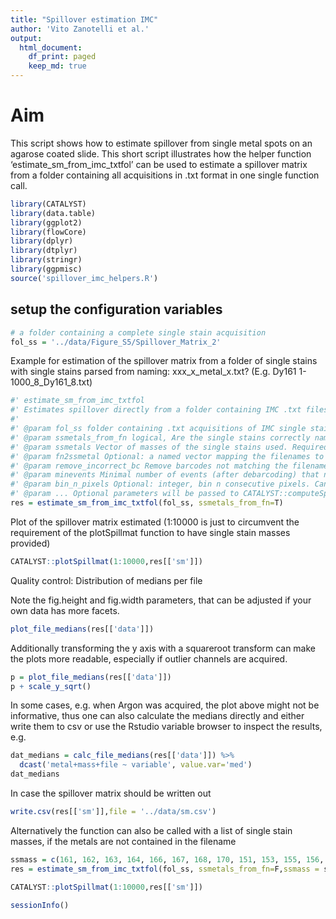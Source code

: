 ```yaml
---
title: "Spillover estimation IMC"
author: 'Vito Zanotelli et al.'
output:
  html_document:
    df_print: paged
    keep_md: true
---
```


# Aim
This script shows how to estimate spillover from single metal spots on an agarose coated slide.
This short script illustrates how the helper function 'estimate_sm_from_imc_txtfol' can be used to estimate a spillover matrix from a folder containing all acquisitions 
in .txt format in one single function call.

```r
library(CATALYST)
library(data.table)
library(ggplot2)
library(flowCore)
library(dplyr)
library(dtplyr)
library(stringr)
library(ggpmisc)
source('spillover_imc_helpers.R')
```


## setup the configuration variables
```r
# a folder containing a complete single stain acquisition
fol_ss = '../data/Figure_S5/Spillover_Matrix_2'
```
Example for estimation of the spillover matrix from a folder of single stains
with single stains parsed from naming: xxx_x_metal_x.txt? (E.g. Dy161 1-1000_8_Dy161_8.txt)
```r
#' estimate_sm_from_imc_txtfol
#' Estimates spillover directly from a folder containing IMC .txt files
#'
#' @param fol_ss folder containing .txt acquisitions of IMC single stains
#' @param ssmetals_from_fn logical, Are the single stains correctly named xxx_x_metal_x.txt? (E.g. Dy161 1-1000_8_Dy161_8.txt
#' @param ssmetals Vector of masses of the single stains used. Required if ssmetals_from_file_fn is False
#' @param fn2ssmetal Optional: a named vector mapping the filenames to the single stain metal used (e.g. if it cannot be parsed from the filename)
#' @param remove_incorrect_bc Remove barcodes not matching the filename single stain annotation (requires either ssmetals_from_fn=T or fn2ssmetal )
#' @param minevents Minimal number of events (after debarcoding) that need to be present in a single stain in order that a spillover estimation is performed
#' @param bin_n_pixels Optional: integer, bin n consecutive pixels. Can be used if the intensities per pixel are to low (e.g. <200 counts)
#' @param ... Optional parameters will be passed to CATALYST::computeSpillmat 
res = estimate_sm_from_imc_txtfol(fol_ss, ssmetals_from_fn=T)
```
Plot of the spillover matrix estimated
(1:10000 is just to circumvent the requirement of the plotSpillmat function to have single stain masses provided)
```r
CATALYST::plotSpillmat(1:10000,res[['sm']])
```

Quality control: Distribution of medians per file

Note the fig.height and fig.width parameters, that can be adjusted if your own data has more facets.
```r
plot_file_medians(res[['data']])
```

Additionally transforming the y axis with a squareroot transform can make the plots more readable, especially if outlier channels are acquired.
```r
p = plot_file_medians(res[['data']])
p + scale_y_sqrt()
```

In some cases, e.g. when Argon was acquired, the plot above might not be informative, thus one can also calculate the medians directly and either write them to csv or use the Rstudio variable browser to inspect the results, e.g.
```r
dat_medians = calc_file_medians(res[['data']]) %>%
  dcast('metal+mass+file ~ variable', value.var='med')
dat_medians
```


In case the spillover matrix should be written out
```r
write.csv(res[['sm']],file = '../data/sm.csv')
```


Alternatively the function can also be called with a list of single stain masses, if the metals are not contained in the filename
```r
ssmass = c(161, 162, 163, 164, 166, 167, 168, 170, 151, 153, 155, 156, 158, 160, 165, 113, 115, 175, 142, 143, 144, 145, 146, 148, 150, 141, 147, 149, 152, 154, 159, 169, 171, 172, 173, 174, 176)
res = estimate_sm_from_imc_txtfol(fol_ss, ssmetals_from_fn=F,ssmass = ssmass, remove_incorrect_bc = F )
```
```r
CATALYST::plotSpillmat(1:10000,res[['sm']])
```


```r
sessionInfo()
```

